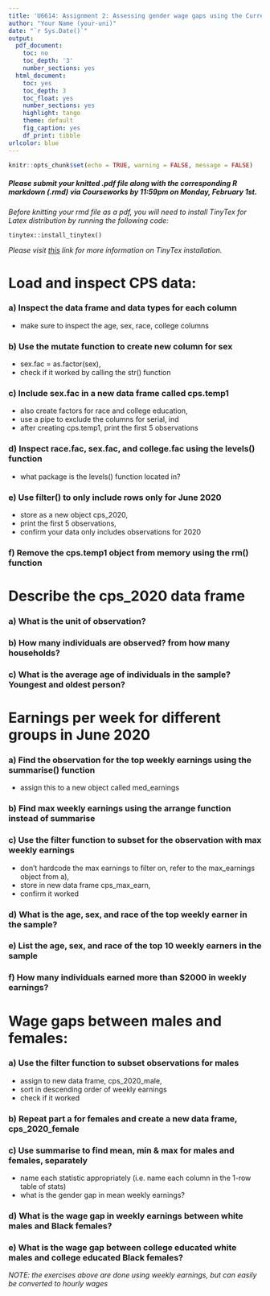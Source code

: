 ---
title: 'U6614: Assignment 2: Assessing gender wage gaps using the Current Population Survey'
author: "Your Name (your-uni)"
date: "`r Sys.Date()`"
output:
  pdf_document:
    toc: no
    toc_depth: '3'
    number_sections: yes
  html_document:
    toc: yes
    toc_depth: 3
    toc_float: yes
    number_sections: yes
    highlight: tango
    theme: default
    fig_caption: yes
    df_print: tibble
urlcolor: blue
---

```{r setup, include = FALSE}
knitr::opts_chunk$set(echo = TRUE, warning = FALSE, message = FALSE)
```

##### *Please submit your knitted .pdf file along with the corresponding R markdown (.rmd) via Courseworks by 11:59pm on Monday, February 1st.* {-}

\medspace

*Before knitting your rmd file as a pdf, you will need to install TinyTex for Latex distribution by running the following code:*

`tinytex::install_tinytex()`

*Please visit [this](https://bookdown.org/yihui/rmarkdown-cookbook/install-latex.html) link for more information on TinyTex installation.*

\medspace

# Load and inspect CPS data: 

### a) Inspect the data frame and data types for each column {-}
- make sure to inspect the age, sex, race, college columns

### b) Use the mutate function to create new column for sex {-}
- sex.fac = as.factor(sex),
- check if it worked by calling the str() function

### c) Include sex.fac in a new data frame called cps.temp1 {-}
- also create factors for race and college education,
- use a pipe to exclude the columns for serial, ind
- after creating cps.temp1, print the first 5 observations

### d) Inspect race.fac, sex.fac, and college.fac using the levels() function {-}
- what package is the levels() function located in?

### e) Use filter() to only include rows only for June 2020 {-}
- store as a new object cps_2020,
- print the first 5 observations,
- confirm your data only includes observations for 2020

### f) Remove the cps.temp1 object from memory using the rm() function {-}

\medspace

# Describe the cps_2020 data frame

### a) What is the unit of observation? {-}

### b) How many individuals are observed? from how many households? {-}

### c) What is the average age of individuals in the sample? Youngest and oldest person? {-}

\medspace

# Earnings per week for different groups in June 2020

### a) Find the observation for the top weekly earnings using the summarise() function {-}
- assign this to a new object called med_earnings

### b) Find max weekly earnings using the arrange function instead of summarise {-}

### c) Use the filter function to subset for the observation with max weekly earnings {-}
- don't hardcode the max earnings to filter on, refer to the max_earnings object from a),
- store in new data frame cps_max_earn,
- confirm it worked

### d) What is the age, sex, and race of the top weekly earner in the sample? {-}

### e) List the age, sex, and race of the top 10 weekly earners in the sample {-}

### f) How many individuals earned more than $2000 in weekly earnings? {-}

\medspace

# Wage gaps between males and females:

### a) Use the filter function to subset observations for males {-}
- assign to new data frame, cps_2020_male,
- sort in descending order of weekly earnings
- check if it worked

### b) Repeat part a for females and create a new data frame, cps_2020_female {-}

### c) Use summarise to find mean, min & max for males and females, separately {-}
- name each statistic appropriately (i.e. name each column in the 1-row table of stats)
- what is the gender gap in mean weekly earnings?

### d) What is the wage gap in weekly earnings between white males and Black females? {-}

### e) What is the wage gap between college educated white males and college educated Black females? {-}

\medspace

*NOTE: the exercises above are done using weekly earnings, but can easily be converted to hourly wages*



